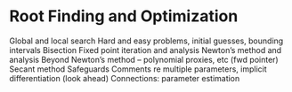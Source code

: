 # Root Finding and Optimization

Global and local search
Hard and easy problems, initial guesses, bounding intervals
Bisection
Fixed point iteration and analysis
Newton's method and analysis
Beyond Newton's method -- polynomial proxies, etc (fwd pointer)
Secant method
Safeguards
Comments re multiple parameters, implicit differentiation (look ahead)
Connections: parameter estimation
